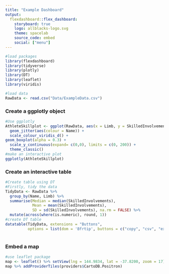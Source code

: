 ```yaml
---
title: "Example Dashboard"
output: 
  flexdashboard::flex_dashboard:
    storyboard: true 
    logo: allblacks-logo.svg
    theme: spacelab
    source_code: embed
    social: ["menu"]
---
```


```r
#load packages
library(flexdashboard)
library(tidyverse)
library(plotly)
library(DT)
library(leaflet)
library(viridis)

#load data
RawData <- read.csv("Data/ExampleData.csv")
```

### Create a ggplotly object

```r
#Use ggplotly
AthleteSkillplot <- ggplot(RawData, aes(x = Limb, y = SkilledInvolvements)) +
  geom_jitter(aes(colour = Name)) +
  scale_colour_viridis_d() +
geom_boxplot(alpha = 0.3) +
  scale_y_continuous(expand= c(0,0), limits = c(0, 200)) +
  theme_classic()
#make an interactive plot
ggplotly(AthleteSkillplot)

```

### Create an interactive table
```r
#Create table using DT
#Firstly, tidy the data
TidyData <- RawData %>% 
  group_by(Name, Limb) %>%
  summarise(Median = median(SkilledInvolvements),
            Mean = mean(SkilledInvolvements),
            SD = sd(SkilledInvolvements), na.rm = FALSE) %>% 
  mutate(across(where(is.numeric), round, 1)) 
#create DT table
datatable(TidyData, extensions = "Buttons",
          options = list(dom = 'Bfrtip', buttons = c("copy", "csv", "excel", "pdf", "print")))
  
```


### Embed a map
```r
#use leaflet package
map <- leaflet() %>% setView(lng = 144.9834, lat = -37.8200, zoom = 17)
map %>% addProviderTiles(providers$CartoDB.Positron)
```

